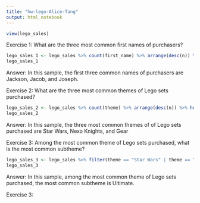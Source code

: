 ```yaml
---
title: "hw-lego-Alice-Tang"
output: html_notebook
---
```


```r
view(lego_sales)
```


Exercise 1: What are the three most common first names of purchasers?
```r
lego_sales_1 <- lego_sales %>% count(first_name) %>% arrange(desc(n)) %>% head(3)
lego_sales_1
```
Answer: In this sample, the first three common names of purchasers are Jackson, Jacob, and Joseph. 


Exercise 2: What are the three most common themes of Lego sets purchased?
```r
lego_sales_2 <- lego_sales %>% count(theme) %>% arrange(desc(n)) %>% head(3)
lego_sales_2
```
Answer: In this sample, the three most common themes of of Lego sets purchased are Star Wars, Nexo Knights, and Gear 


Exercise 3: Among the most common theme of Lego sets purchased, what is the most common subtheme?
```r
lego_sales_3 <- lego_sales %>% filter(theme == "Star Wars" | theme == "Nexo Knights" | theme == "Gear", !is.na(subtheme) ) %>% count(subtheme) %>% arrange(desc(n)) %>% head(1)
lego_sales_3                                                                                                                                                                                                   
```
Answer: In this sample, among the most common theme of Lego sets purchased, the most common subtheme is Ultimate.


Exercise 3:


